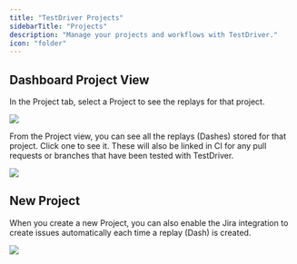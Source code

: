 ```yaml
---
title: "TestDriver Projects"
sidebarTitle: "Projects"
description: "Manage your projects and workflows with TestDriver."
icon: "folder"
---
```


## Dashboard Project View
In the Project tab, select a Project to see the replays for that project.

<Frame caption="Click a Project to view its replays">
  <img src="/images/content/account/projectpage.png" />
</Frame>

From the Project view, you can see all the replays (Dashes) stored for that project. Click one to see it. These will also be linked in CI for any pull requests or branches that have been tested with TestDriver.

<Frame caption="Click a Replay to view, comment or share ">
  <img src="/images/content/account/projectreplays.png" />
</Frame>


## New Project
When you create a new Project, you can also enable the <Icon icon="jira" /> Jira integration to create issues automatically each time a replay (Dash) is created.

<Frame caption="Click a Project to view its replays">
  <img src="/images/content/account/newprojectsettings.png" />
</Frame>